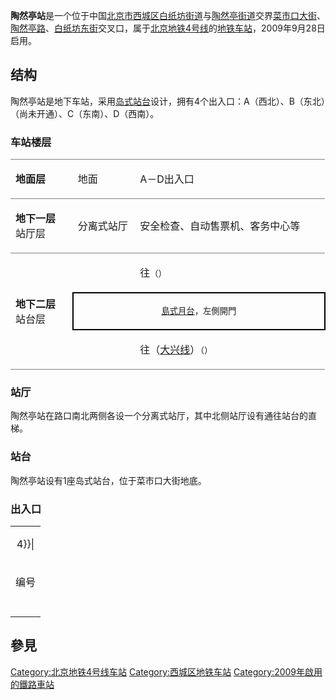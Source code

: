 {{Not|陶然桥站}}
{{noteTA
|G1=Railway}}
{{Infobox station
| name = 陶然亭
| eng_name = Taoranting
| linecolour = {{北京地铁颜色|4}}
| image = Platform of Taoranting Station (20210129163856).jpg
| caption = 陶然亭站站台
| other_name = 
| country = {{PRC}}
| borough = [[北京市|北京市]][[西城区|西城区]][[白纸坊街道|白纸坊街道]]与[[陶然亭街道|陶然亭街道]]交界
| address = [[菜市口大街|菜市口大街]]、[[陶然亭路|陶然亭路]]、[[白纸坊东街|白纸坊东街]]交叉口
| coordinates = {{Coord|39.877296|116.368348|type:railwaystation_region:CN-11_source:GoogleMaps|display=inline,title}}
| elevation = 
| operator = [[京港地铁|北京京港地铁有限公司]]
| lines = {{北京地铁线路名|4|SL}}
| distance = 
| platform = 1座[[岛式站台|岛式站台]]
| tracks = 2条
| bus_routes = 
| bus_stands = 
| connections = 公交站：自新路口北
| structure = 地下车站
| hall = 分离式站厅
| depth = 
| levels = 
| interchange = 
| exits = 3個
| lift = 
| escalator = 
| architect = 
| architectural_style = 
| colour = 绿色
| type = 
| status = 运营中
| code = 
| zone = 
| classification = 
| website = 
| built = 
| opened = 2009年9月28日
| pass_year = 
| passengers = 
| pass_system = 
| pass_rank = 
| mpassengers = 
| trains = 
| station_hours = 
| hours = 
| first = {{北京地铁线路名|4|S}}
:往{{北京地铁起讫站|4|L}}：05:12
:往{{北京地铁起讫站|大兴|R}}：05:39
| last = {{北京地铁线路名|4|S}}
:往{{北京地铁起讫站|4|L}}：23:26
:往{{北京地铁起讫站|大兴|R}}：23:16
:往{{站|公益西桥}}：23:29
| adjacent = {{Adjacent stations|system=北京地铁|line=4|left=菜市口|right=北京南站|note-left=1.200km|note-mid=距离[[安河桥北站|安河桥北]]22.370km|note-right=1.643km}}
| other_services = 
| route_map = {{Routemap|inline=yes|map=
utSTRf\utSTRg~~ ~~{{rmr|Licon=U|{{stl|北京地铁|菜市口}}}}
utSTR+BSl\utSTR+BSr
utSTR+BSl\utSTR+BSr
utSTRf\utSTRg~~ ~~{{rmr|Licon=D|{{stl|北京地铁|北京南站}}}}
}}
}}
'''陶然亭站'''是一个位于中国[[北京市|北京市]][[西城区|西城区]][[白纸坊街道|白纸坊街道]]与[[陶然亭街道|陶然亭街道]]交界[[菜市口大街|菜市口大街]]、[[陶然亭路|陶然亭路]]、[[白纸坊东街|白纸坊东街]]交叉口，属于[[北京地铁|北京地铁]][[北京地铁4号线|4号线]]的[[地铁车站|地铁车站]]，2009年9月28日启用。

== 结构 ==
陶然亭站是地下车站，采用[[岛式站台|岛式站台]]设计，拥有4个出入口：A（西北）、B（东北）（尚未开通）、C（东南）、D（西南）。
=== 车站楼层 ===
{|cellspacing=0 cellpadding=3
|style="border-top:solid 1px gray;border-bottom:solid 1px gray;" width=100|'''地面层'''
|style="border-top:solid 1px gray;border-bottom:solid 1px gray;" width=100|地面
|style="border-top:solid 1px gray;border-bottom:solid 1px gray;" width=350|A－D出入口
|-
|style="border-bottom:solid 1px gray;"|'''地下一层'''<br />站厅层
|style="border-bottom:solid 1px gray;"|分离式站厅
|style="border-bottom:solid 1px gray;"|安全检查、自动售票机、客务中心等
|-
|style="border-bottom:solid 1px gray;" rowspan=3|'''地下二层'''<br />站台层
|{{arrow|L}}
|{{北京地铁线路名|4|c}}往{{站|安河桥北}}<small>（{{站|菜市口}}）</small>
|-
|style="border-right:solid 2px black;border-left:solid 2px black;border-top:solid 2px black;border-bottom:solid 2px black;" colspan=2|<center><small>[[島式月台|島式月台]]，左側開門</small></center>
|-
|style="border-bottom:solid 1px gray;"|{{arrow|R}} 
|style="border-bottom:solid 1px gray;"|{{北京地铁线路名|4|c}}往{{站|天宫院}}（[[北京地铁大兴线|大兴线]]）<small>（{{站|北京南站|北京南站}}）</small>
|}

=== 站厅 ===
{{multiple image|align=right|direction=vertical|width=220px
|image1=North concourse of Taoranting Station (20210326135943).jpg|caption1=北站厅
|image2=South concourse of Taoranting Station (20210324184003).jpg|caption2=南站厅
}}
陶然亭站在路口南北两侧各设一个分离式站厅，其中北侧站厅设有通往站台的直梯。

=== 站台 ===
陶然亭站设有1座岛式站台，位于菜市口大街地底。
{{multiple image | direction = vertical | align = center| width = 700
|image2 = Platform panorama of Taoranting Station (20181218162732).jpg|caption2 = <center>站台全景图（2018年12月摄）</center>
}}

=== 出入口 ===
{| class="wikitable"
| colspan="5" align="center" bgcolor={{北京地铁颜色|4}}|
|-
! 编号 
! 指示
! 建议前往的目的地
! 图片
! 无障碍设施图片
|-
| {{港鐵出口|A|附=輪車}}
| 白纸坊东街（北侧） 
| 北京市第一四零中学、北京联合大学继续教育学院、亚泰中心、万寿公园
|[[File:Exit_A_of_Taoranting_Station_(20210326135551).jpg|150px]]
|[[File:Exit_A_upper_stair_lift_of_Taoranting_Station_(20210326135616).jpg|150px]]
|-
| {{港鐵出口|C}} 
| 菜市口大街（东侧） 
| 如家陶然亭酒店、健宫医院、[[北京市第十五中学|北京市第十五中学]]、北方昆曲剧院
|[[File:Exit_C_of_Taoranting_Station_(20181218161929).jpg|150px]]
|{{n/a}}
|-
| {{港鐵出口|D}} 
| 白纸坊东街（南侧） 
| 北京市宣武师范学校附属第一小学、三教寺幼儿园、经济日报社、西城区人民法院（南区）、泰然居、清芷园
|[[File:Exit_D_of_Taoranting_Station_(20210129163458).jpg|150px]]
|{{n/a}}
|-
| bgcolor="#EEEEEE" colspan=5 | {{港鐵出口|註=輪車}}
|}

== 參見 ==
{{commonscat|Taoranting Station}}

{{北京地铁4号线}}

[[Category:北京地铁4号线车站|Category:北京地铁4号线车站]]
[[Category:西城区地铁车站|Category:西城区地铁车站]]
[[Category:2009年啟用的鐵路車站|Category:2009年啟用的鐵路車站]]